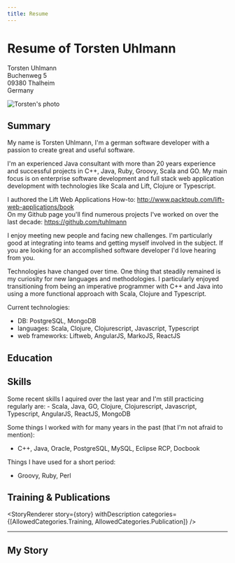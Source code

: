 ```yaml
---
title: Resume
---
```




<div
  css={{
    display: 'flex', 
    justifyContent: 'space-between', 
    marginBottom: 15,
    [bpMaxSM]: {
      flexDirection: "column-reverse",
      alignItems: "center"
    }
  }}
>
  <div css={{
    [bpMaxSM]: {
      textAlign: "center"
    }
  }}>
    <h1 css={{
      marginTop: 0,
      [bpMaxSM]: {
        marginTop: 10
      }
    }}>Resume of Torsten Uhlmann</h1>
    <p>
      Torsten Uhlmann<br/>
      Buchenweg 5<br/>
      09380 Thalheim<br/>
      Germany
    </p>
  </div>  
  <div>
    <img
      alt="Torsten's photo"
      css={{maxHeight: 200, display: 'block', marginBottom: 4, borderRadius: '5px'}}
      src={photo}
    />
  </div>
</div>

## Summary 
<div style={{backgroundColor: "#fff", borderRadius: "10px", padding: "40px", marginBottom: "20px"}}>
My name is Torsten Uhlmann, I'm a german software developer with a passion to create 
great and useful software.

I'm an experienced Java consultant with more than 20 years experience and successful 
projects in C++, Java, Ruby, Groovy, Scala and GO. My main focus is on enterprise 
software development and full stack web application development with technologies 
like Scala and Lift, Clojure or Typescript.

I authored the Lift Web Applications How-to: http://www.packtpub.com/lift-web-applications/book  
On my Github page you'll find numerous projects I've worked on over the last 
decade: https://github.com/tuhlmann

I enjoy meeting new people and facing new challenges.
I'm particularly good at integrating into teams and getting myself involved in the subject.
If you are looking for an accomplished software developer I'd love hearing from you.

Technologies have changed over time. One thing that steadily remained is my curiosity for new languages and methodologies.
I particularly enjoyed transitioning from being an imperative programmer with C++ and Java into using a more functional approach with Scala, Clojure and Typescript.

Current technologies:  
- DB: PostgreSQL, MongoDB  
- languages: Scala, Clojure, Clojurescript, Javascript, Typescript  
- web frameworks: Liftweb, AngularJS, MarkoJS, ReactJS

</div>

## Education
<StoryRenderer 
  story={story} 
  withDescription
  categories={[AllowedCategories.Education]} 
/>

## <a name="skills"></a>Skills
<div style={{backgroundColor: "#fff", borderRadius: "10px", padding: "40px", marginBottom: "20px"}}>
Some recent skills I aquired over the last year and I'm still practicing regularly are:
- Scala, Java, GO, Clojure, Clojurescript, Javascript, Typescript, AngularJS, ReactJS, MongoDB

Some things I worked with for many years in the past (that I'm not afraid to mention):
- C++, Java, Oracle, PostgreSQL, MySQL, Eclipse RCP, Docbook

Things I have used for a short period:
- Groovy, Ruby, Perl

</div>


## <a name="training"></a>Training & Publications

<StoryRenderer 
  story={story} 
  withDescription
  categories={[AllowedCategories.Training, AllowedCategories.Publication]} 
/>

<hr style={{marginTop: 0, marginBottom: 0}}/>

## My Story

<StoryRenderer 
  story={story} 
  withDescription
  withImages={false}
  categories={[AllowedCategories.Resume]}
  yearsBack={10}
  more="Wait, there's more..."
  less="Come on, hide that old crap"
/>

